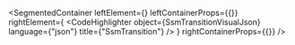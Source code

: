 
<SegmentedContainer
  leftElement={<SsmTransitionDesc />}
  leftContainerProps={{}}
  rightElement={
    <CodeHighlighter
      object={SsmTransitionVisualJson}
      language={"json"}
      title={"SsmTransition"}
    />
  }
  rightContainerProps={{}}
/>

<div
  class={"spacer"}
/>


